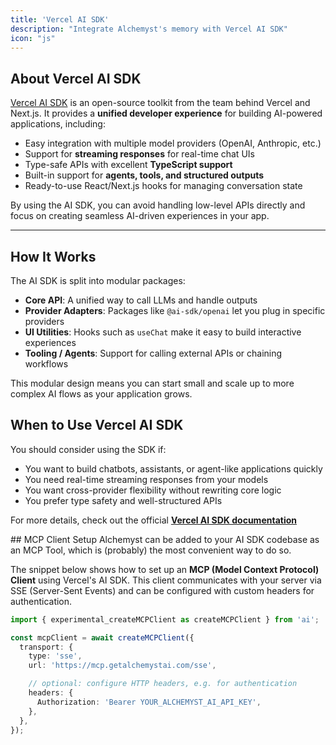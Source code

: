 ```yaml
---
title: 'Vercel AI SDK'
description: "Integrate Alchemyst's memory with Vercel AI SDK"
icon: "js"
---
```

## About Vercel AI SDK
[Vercel AI SDK](https://ai-sdk.dev) is an open-source toolkit from the team behind Vercel and Next.js. It provides a **unified developer experience** for building AI-powered applications, including:

- Easy integration with multiple model providers (OpenAI, Anthropic, etc.)
- Support for **streaming responses** for real-time chat UIs
- Type-safe APIs with excellent **TypeScript support**
- Built-in support for **agents, tools, and structured outputs**
- Ready-to-use React/Next.js hooks for managing conversation state

By using the AI SDK, you can avoid handling low-level APIs directly and focus on creating seamless AI-driven experiences in your app.

---

## How It Works

The AI SDK is split into modular packages:

- **Core API**: A unified way to call LLMs and handle outputs
- **Provider Adapters**: Packages like `@ai-sdk/openai` let you plug in specific providers
- **UI Utilities**: Hooks such as `useChat` make it easy to build interactive experiences
- **Tooling / Agents**: Support for calling external APIs or chaining workflows

This modular design means you can start small and scale up to more complex AI flows as your application grows.

## When to Use Vercel AI SDK

You should consider using the SDK if:
- You want to build chatbots, assistants, or agent-like applications quickly
- You need real-time streaming responses from your models
- You want cross-provider flexibility without rewriting core logic
- You prefer type safety and well-structured APIs

For more details, check out the official [**Vercel AI SDK documentation**](https://ai-sdk.dev/docs/introduction)

<Tabs>
<Tab title="As MCP Tool" icon="plug">
## MCP Client Setup
Alchemyst can be added to your AI SDK codebase as an MCP Tool, which is (probably) the most convenient way to do so.

The snippet below shows how to set up an **MCP (Model Context Protocol) Client** using Vercel's AI SDK. This client communicates with your server via SSE (Server-Sent Events) and can be configured with custom headers for authentication.

```ts aiSdkMcpSetup.ts
import { experimental_createMCPClient as createMCPClient } from 'ai';

const mcpClient = await createMCPClient({
  transport: {
    type: 'sse',
    url: 'https://mcp.getalchemystai.com/sse',

    // optional: configure HTTP headers, e.g. for authentication
    headers: {
      Authorization: 'Bearer YOUR_ALCHEMYST_AI_API_KEY',
    },
  },
});
```
</Tab>
</Tabs>
